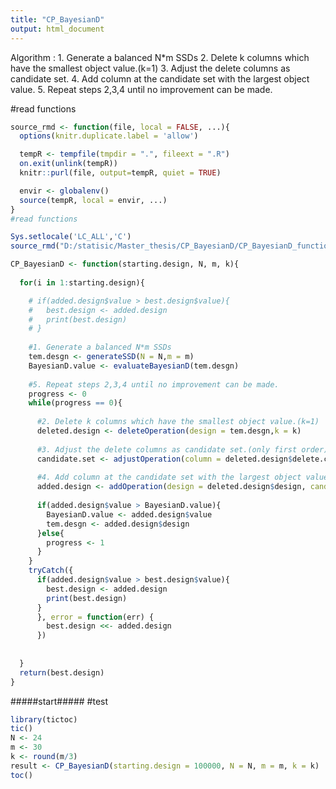 ```yaml
---
title: "CP_BayesianD"
output: html_document
---
```

Algorithm :
1. Generate a balanced N*m SSDs
2. Delete k columns which have the smallest object value.(k=1)
3. Adjust the delete columns as candidate set.
4. Add column at the candidate set with the largest object value.
5. Repeat steps 2,3,4 until no improvement can be made.

#read functions
```r
source_rmd <- function(file, local = FALSE, ...){
  options(knitr.duplicate.label = 'allow')

  tempR <- tempfile(tmpdir = ".", fileext = ".R")
  on.exit(unlink(tempR))
  knitr::purl(file, output=tempR, quiet = TRUE)

  envir <- globalenv()
  source(tempR, local = envir, ...)
}
#read functions

Sys.setlocale('LC_ALL','C')
source_rmd("D:/statisic/Master_thesis/CP_BayesianD/CP_BayesianD_functions.Rmd")
```

```r
CP_BayesianD <- function(starting.design, N, m, k){
  
  for(i in 1:starting.design){

    # if(added.design$value > best.design$value){
    #   best.design <- added.design
    #   print(best.design)
    # }
    
    #1. Generate a balanced N*m SSDs
    tem.desgn <- generateSSD(N = N,m = m)  
    BayesianD.value <- evaluateBayesianD(tem.desgn)
    
    #5. Repeat steps 2,3,4 until no improvement can be made.
    progress <- 0
    while(progress == 0){
      
      #2. Delete k columns which have the smallest object value.(k=1)
      deleted.design <- deleteOperation(design = tem.desgn,k = k)  
      
      #3. Adjust the delete columns as candidate set.(only first order)
      candidate.set <- adjustOperation(column = deleted.design$delete.column)
      
      #4. Add column at the candidate set with the largest object value.
      added.design <- addOperation(design = deleted.design$design, candidate.set = candidate.set, k = k)
      
      if(added.design$value > BayesianD.value){
        BayesianD.value <- added.design$value 
        tem.desgn <- added.design$design
      }else{
        progress <- 1    
      }
    }
    tryCatch({
      if(added.design$value > best.design$value){
        best.design <- added.design
        print(best.design)
      }
      }, error = function(err) {
        best.design <<- added.design
      })
    
    
  } 
  return(best.design)
}

```

#####start#####
#test
```r
library(tictoc)
tic()
N <- 24
m <- 30
k <- round(m/3)
result <- CP_BayesianD(starting.design = 100000, N = N, m = m, k = k)
toc()
```

